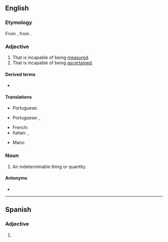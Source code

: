 {{also|indéterminable}}

==English==

===Etymology===
From {{etyl|frm|en}} {{m|frm|indeterminable}}, from {{etyl|LL.|en}} {{m|la|indeterminabilis}}.

===Adjective===
{{en-adj}}

# That is incapable of being [[measure]]d.
# That is incapable of being [[ascertain]]ed.

====Derived terms====
* {{l|en|indeterminably}}

====Translations====
{{trans-top|incapable of being measured}}
* Portuguese: {{t+|pt|imensurável}}
{{trans-mid}}
{{trans-bottom}}

{{trans-top|incapable of being ascertained}}
* Portuguese: {{t|pt|indeterminável}}, {{t|pt|indefinível}}
{{trans-mid}}
{{trans-bottom}}

{{ttbc-top}}
* French: {{t+check|fr|indéterminable}}
* Italian: {{t-check|it|imprecisabile}}, {{t-check|it|indeterminabile}}
{{trans-mid}}
* Manx: {{t-check|gv|neuhoiaghagh}}
{{trans-bottom}}

===Noun===
{{en-noun}}

# An indeterminable thing or quantity.

====Antonyms====
* {{l|en|determinable}}

----

==Spanish==

===Adjective===
{{es-adj}}

# {{l|en|indeterminable}}
